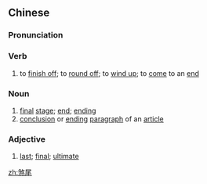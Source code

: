==Chinese==
{{zh-forms}}

===Pronunciation===
{{zh-pron
|m=shāwěi
|c=saat3 mei5
|mn=qz:soah-bér/tp,xm:soah-bé/kh,zz:soah-bóe
|cat=v,n
}}

===Verb===
{{zh-verb}}

# to [[finish off]]; to [[round off]]; to [[wind up]]; to [[come]] to an [[end]]

===Noun===
{{zh-noun}}

# [[final]] [[stage]]; [[end]]; [[ending]]
# [[conclusion]] or [[ending]] [[paragraph]] of an [[article]]

===Adjective===
{{zh-adj}}

# {{lb|zh|Min Nan}} [[last]]; [[final]]; [[ultimate]]

[[zh:煞尾]]